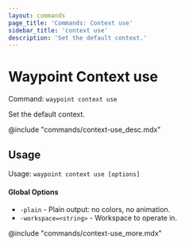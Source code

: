 ```yaml
---
layout: commands
page_title: 'Commands: Context use'
sidebar_title: 'context use'
description: 'Set the default context.'
---
```


# Waypoint Context use

Command: `waypoint context use`

Set the default context.

@include "commands/context-use_desc.mdx"

## Usage

Usage: `waypoint context use [options]`

#### Global Options

- `-plain` - Plain output: no colors, no animation.
- `-workspace=<string>` - Workspace to operate in.

@include "commands/context-use_more.mdx"
